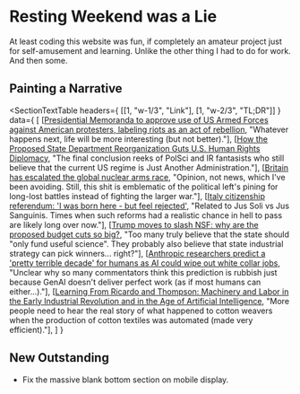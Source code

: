 
#   Resting Weekend was a Lie

At least coding this website was fun, if completely an amateur project just for self-amusement and learning. 
Unlike the other thing I had to do for work.
And then some.

##  Painting a Narrative

<SectionTextTable 
    headers={ [[1, "w-1/3", "Link"], [1, "w-2/3", "TL;DR"]] } 
    data={ [
        [<a href="https://old.reddit.com/r/politics/comments/1l67snm/presidential_memoranda_to_approve_use_of_us_armed">Presidential Memoranda to approve use of US Armed Forces against American protesters, labeling riots as an act of rebellion</a>, "Whatever happens next, life will be more interesting (but not better)."], 
        [<a href="https://www.justsecurity.org/114200/state-department-reorganization-human-rights/">How the Proposed State Department Reorganization Guts U.S. Human Rights Diplomacy</a>, "The final conclusion reeks of PolSci and IR fantasists who still believe that the current US regime is Just Another Administration."], 
        [<a href="https://www.theguardian.com/commentisfree/2025/jun/08/uk-strategic-defence-review-nuclear-arms-race-armageddon">Britain has escalated the global nuclear arms race</a>, "Opinion, not news, which I've been avoiding. Still, this shit is emblematic of the political left's pining for long-lost battles instead of fighting the larger war."], 
        [<a href="https://www.bbc.com/news/articles/c780yk3z2lyo">Italy citizenship referendum: 'I was born here - but feel rejected'</a>, "Related to Jus Soli vs Jus Sanguinis. Times when such reforms had a realistic chance in hell to pass are likely long over now."], 
        [<a href="https://www.nature.com/articles/d41586-025-01749-x">Trump moves to slash NSF: why are the proposed budget cuts so big?</a>, "Too many truly believe that the state should \"only fund useful science\". They probably also believe that state industrial strategy can pick winners... right?"], 
        [<a href="https://old.reddit.com/r/Futurology/comments/1l5spw3/anthropic_researchers_predict_a_pretty_terrible">Anthropic researchers predict a 'pretty terrible decade' for humans as AI could wipe out white collar jobs</a>, "Unclear why so many commentators think this prediction is rubbish just because GenAI doesn't deliver perfect work (as if most humans can either...)."], 
        [<a href="https://www.annualreviews.org/content/journals/10.1146/annurev-economics-091823-025129">Learning From Ricardo and Thompson: Machinery and Labor in the Early Industrial Revolution and in the Age of Artificial Intelligence</a>, "More people need to hear the real story of what happened to cotton weavers when the production of cotton textiles was automated (made very efficient)."], 
    ] }
></SectionTextTable>

##  New Outstanding

-   Fix the massive blank bottom section on mobile display.